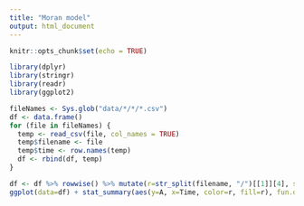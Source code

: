 ```yaml
---
title: "Moran model"
output: html_document
---
```


```r
knitr::opts_chunk$set(echo = TRUE)
```

```r
library(dplyr)
library(stringr)
library(readr)
library(ggplot2)

fileNames <- Sys.glob("data/*/*/*.csv")
df <- data.frame()
for (file in fileNames) {
  temp <- read_csv(file, col_names = TRUE)
  temp$filename <- file
  temp$time <- row.names(temp)
  df <- rbind(df, temp)
}

df <- df %>% rowwise() %>% mutate(r=str_split(filename, "/")[[1]][4], seed=unlist(str_split(filename, "/"))[5])
ggplot(data=df) + stat_summary(aes(y=A, x=Time, color=r, fill=r), fun.data="mean_cl_boot", geom="smooth", se=TRUE) + theme_classic()


```

